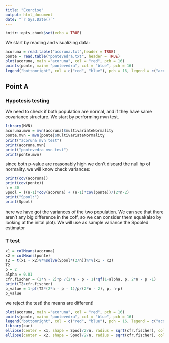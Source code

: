 ```yaml
---
title: "Exercise"
output: html_document
date: "`r Sys.Date()`"
---
```


```r
knitr::opts_chunk$set(echo = TRUE)
```

We start by reading and visualizing data:
```r
acoruna = read.table("acoruna.txt",header = TRUE)
ponte = read.table("pontevedra.txt", header = TRUE)
plot(acoruna, main ="acoruna", col = "red", pch = 16)
points(ponte, main= "pontevedra", col = "blue", pch = 16)
legend("bottomright", col = c("red", "blue"), pch = 16, legend = c("acoruna", "pontevedra"))

```

## Point A
### Hypotesis testing
We need to check if both population are normal, and if they have same covariance structure.
We start by performing mvn test. 
```r
library(MVN)
acoruna.mvn = mvn(acoruna)$multivariateNormality
ponte.mvn = mvn(ponte)$multivariateNormality
print("acoruna mvn test")
print(acoruna.mvn)
print("pontevedra mvn test")
print(ponte.mvn)
```

since both p-value are reasonably high we don't discard the null hp of normality. 
we will know check variances:
```r
print(cov(acoruna))
print(cov(ponte))
n = 30
Spool = ((n-1)*cov(acoruna) + (n-1)*cov(ponte))/(2*n-2) 
print("Spool:")
print(Spool)
```
here we have got the variances of the two population. We can see that there aren't any big difference in the coff, so we can consider them equal(also by looking at the inital plot).
We will use as sample variance the Spooled estimator

### T test

```r
x1 = colMeans(acoruna)
x2 = colMeans(ponte)
T2 = t(x1 - x2)%*%solve(Spool*(2/n))%*%(x1 - x2)
T2
p = 2
alpha = 0.01
cfr.fischer = (2*n - 2)*p /(2*n - p - 1)*qf(1-alpha, p, 2*n - p -1)
print(T2>cfr.fischer)
p_value = 1-pf(T2*(2*n - p - 1)/p/(2*n - 2), p, n-p)
p_value
```
we reject the test! the means are different!
```r
plot(acoruna, main ="acoruna", col = "red", pch = 16)
points(ponte, main= "pontevedra", col = "blue", pch = 16)
legend("bottomright", col = c("red", "blue"), pch = 16, legend = c("acoruna", "pontevedra"))
library(car)
ellipse(center = x1, shape = Spool/2/n, radius = sqrt(cfr.fischer), col = "red")
ellipse(center = x2, shape = Spool/2/n, radius = sqrt(cfr.fischer), col = "blue")

```